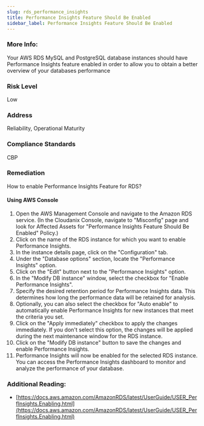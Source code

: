 ```yaml
---
slug: rds_performance_insights
title: Performance Insights Feature Should Be Enabled
sidebar_label: Performance Insights Feature Should Be Enabled
---
```


### More Info:

Your AWS RDS MySQL and PostgreSQL database instances should have Performance Insights feature enabled in order to allow you to obtain a better overview of your databases performance

### Risk Level

Low

### Address

Reliability, Operational Maturity

### Compliance Standards

CBP

### Remediation

How to enable Performance Insights Feature for RDS?

#### Using AWS Console

1. Open the AWS Management Console and navigate to the Amazon RDS service.
    (In the Cloudanix Console, navigate to "Misconfig" page and look for Affected Assets for "Performance Insights Feature Should Be Enabled" Policy.)
2. Click on the name of the RDS instance for which you want to enable Performance Insights.
3. In the instance details page, click on the "Configuration" tab.
4. Under the "Database options" section, locate the "Performance Insights" option.
5. Click on the "Edit" button next to the "Performance Insights" option.
6. In the "Modify DB instance" window, select the checkbox for "Enable Performance Insights".
7. Specify the desired retention period for Performance Insights data. This determines how long the performance data will be retained for analysis.
8. Optionally, you can also select the checkbox for "Auto enable" to automatically enable Performance Insights for new instances that meet the criteria you set.
9. Click on the "Apply immediately" checkbox to apply the changes immediately. If you don't select this option, the changes will be applied during the next maintenance window for the RDS instance.
10. Click on the "Modify DB instance" button to save the changes and enable Performance Insights.
11. Performance Insights will now be enabled for the selected RDS instance. You can access the Performance Insights dashboard to monitor and analyze the performance of your database.

### Additional Reading:

- [https://docs.aws.amazon.com/AmazonRDS/latest/UserGuide/USER_PerfInsights.Enabling.html](https://docs.aws.amazon.com/AmazonRDS/latest/UserGuide/USER_PerfInsights.Enabling.html) 

